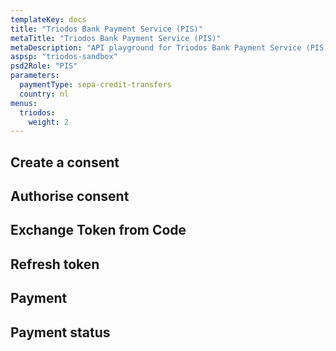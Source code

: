 ```yaml
---
templateKey: docs
title: "Triodos Bank Payment Service (PIS)"
metaTitle: "Triodos Bank Payment Service (PIS)"
metaDescription: "API playground for Triodos Bank Payment Service (PIS)"
aspsp: "triodos-sandbox"
psd2Role: "PIS"
parameters:
  paymentType: sepa-credit-transfers
  country: nl
menus:
  triodos: 
    weight: 2
---
```







  <step>

  ## Create a consent

  <StepInitiatePayment requestOverride={triodosPISPRequestOverride} />
  </step>
<step>

  ## Authorise consent

  <AuthoriseStep/>
</step>
<step>

  ## Exchange Token from Code

  <CreateToken/>
</step>
<step>

  ## Refresh token

  <RefreshToken/>
  </step>
  <step>

  ## Payment

  <StepPayment/>
  </step>
  <step>

  ## Payment status

  <StepPaymentStatus/>
  </step>

